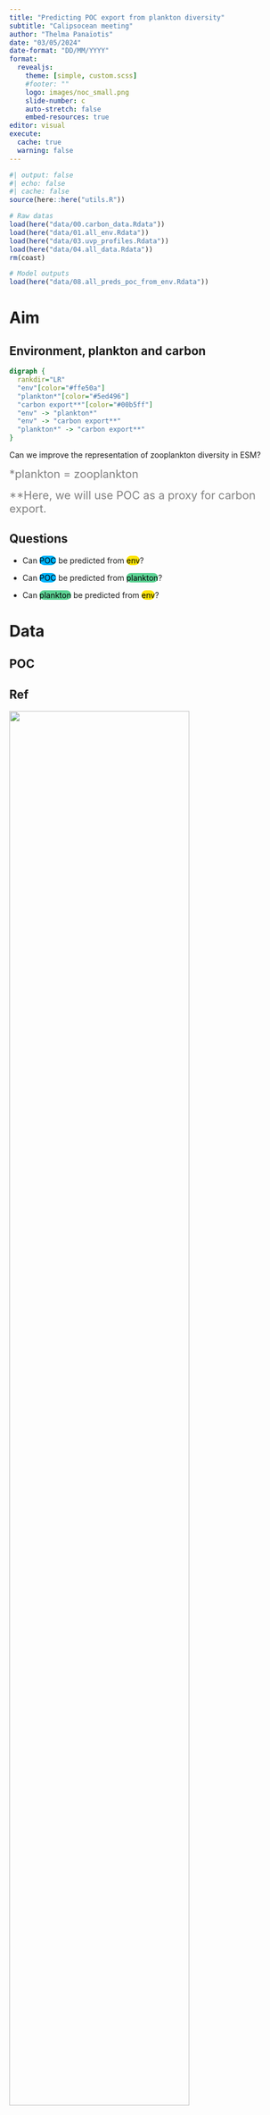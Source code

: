 ```yaml
---
title: "Predicting POC export from plankton diversity"
subtitle: "Calipsocean meeting"
author: "Thelma Panaïotis"
date: "03/05/2024"
date-format: "DD/MM/YYYY"
format: 
  revealjs:
    theme: [simple, custom.scss]
    #footer: ""
    logo: images/noc_small.png
    slide-number: c
    auto-stretch: false
    embed-resources: true
editor: visual
execute: 
  cache: true
  warning: false
---
```


```r
#| output: false
#| echo: false
#| cache: false
source(here::here("utils.R"))

# Raw datas
load(here("data/00.carbon_data.Rdata"))
load(here("data/01.all_env.Rdata"))
load(here("data/03.uvp_profiles.Rdata"))
load(here("data/04.all_data.Rdata"))
rm(coast)

# Model outputs
load(here("data/08.all_preds_poc_from_env.Rdata"))

```

# Aim

## Environment, plankton and carbon

::: {.absolute top="5"}
```dot
digraph {
  rankdir="LR"
  "env"[color="#ffe50a"]
  "plankton*"[color="#5ed496"]
  "carbon export**"[color="#00b5ff"]
  "env" -> "plankton*"
  "env" -> "carbon export**"
  "plankton*" -> "carbon export**"
}
```
:::

::: {.absolute .fragment top="400"}
Can we improve the representation of zooplankton diversity in ESM?
:::

::: aside
[\*plankton = zooplankton]{style="color: gray;font-size: 20px;"}

[\*\*Here, we will use POC as a proxy for carbon export.]{style="color: gray;font-size: 20px;"}
:::

## Questions

::: {.fragment .fade-in-then-semi-out}
-   Can [POC]{style="color: black;background-color: #00b5ff;border-radius: 10px"} be predicted from [env]{style="color: black;background-color: #ffe50a;border-radius: 10px"}?
:::

::: {.fragment .fade-in-then-semi-out}
-   Can [POC]{style="color: black;background-color: #00b5ff;border-radius: 10px"} be predicted from [plankton]{style="color: black;background-color: #5ed496;border-radius: 10px"}?
:::

::: {.fragment .fade-in-then-semi-out}
-   Can [plankton]{style="color: black;background-color: #5ed496;border-radius: 10px"} be predicted from [env]{style="color: black;background-color: #ffe50a;border-radius: 10px"}?
:::

# Data

## POC

::: panel-tabset
## Ref

[![](images/wang_2023.png){width="80%" fig-align="center"}](https://www.nature.com/articles/s41586-023-06772-4)

## Map

POC export at 1000 m

```r
ggmap(df = df_c, var = "poc", type = "raster")
```
:::

## Environment

As in [Wang et al., 2023](https://www.nature.com/articles/s41586-023-06772-4).

Yearly climatologies from GLODAPv2.

::: {layout-ncol="2"}
<div>

-   temperature

-   silicate

-   phosphate

-   oxygen

</div>

<div>

-   NPP

-   alkalinity

-   DIC

-   [DOC]{style="color:gray;"}

</div>
:::

## Plankton

UVP5 dataset: `r nrow(profiles)` profiles

```r
ggplot(profiles, aes(x = lon, y = lat)) +
  geom_polygon(data = world, aes(group = group), fill = "gray") +
  geom_point(size = 0.5) +
  coord_quickmap(expand = FALSE) +
  theme_minimal()
```

## Plankton - Taxonomy

::: panel-tabset
## Variables

-   taxonomic richness

-   taxonomic diversity

-   taxonomic evenness

## Map

```r
ggmap(profiles, var = "ta_ric_1", type = "point") + labs(colour = "Taxo.\nRichness")
```
:::

## Plankton - Morphology

::: panel-tabset
### Variables

::: {.fragment .semi-fade-out fragment-index="1"}
Function diversity metrics [(Magneville et al. 2022)](https://nsojournals.onlinelibrary.wiley.com/doi/10.1111/ecog.05904)
:::

::: {.fragment .fade-in fragment-index="1"}
→ morphological diversity metrics [(Beck et al., 2023)](https://royalsocietypublishing.org/doi/suppl/10.1098/rspb.2023.2109)

-   morphological richness

-   morphological divergence

-   morphological evenness

-   …
:::

### Map

```r
ggmap(profiles, var = "mo_ric", type = "point") + labs(colour = "Morpho\nRichness")
```
:::

## Plankton - Trophic Status [(not yet)]{style="color:gray;"}

### The problem(s)

-   low taxonomic resolution of the UVP5 dataset

::: {.fragment .fade-in}
-   trophic status of a chaetognath
:::

::: {.fragment .fade-in}
-   trophic status of a copepod?
:::

## Plankton - Trophic Status [(not yet)]{style="color:gray;"}

### The ideas

::: {.fragment .fade-in}
-   [by size?]{.fragment .strike}
:::

::: {.fragment .fade-in}
-   by taxa-region matches?

    ::: {.fragment .fade-in}
    -   [Matthews and Ohman, 2023](https://onlinelibrary.wiley.com/doi/abs/10.1002/lno.12450)

    -   [Benedetti et al., 2023](https://onlinelibrary.wiley.com/doi/abs/10.1111/jbi.14512) (copepods only)
    :::
:::

::: {.fragment .fade-in}
-   other dataset? [↑ taxonomic resolution but ↓ coverage.]{.fragment}
:::

::: {.fragment .fade-in}
-   plankton NASS to infer trophic structure?
:::

## Final dataset

::: r-stack
::: {.fragment .fade-out fragment-index="1"}
::: {style="color: white;"}
Placeholder
:::

```r
ggmap(df = df_c, var = "poc", type = "raster") +
  geom_point(data = profiles, aes(x = lon, y = lat), size = 0.5)
```
:::

::: {.fragment .fade-in-then-out fragment-index="1"}
::: {style="color: white;"}
Placeholder
:::

```r
ggmap(df = df_c, var = "poc", type = "raster") +
  geom_point(data = df, aes(x = lon, y = lat), size = 0.5)
```
:::

::: {.fragment .fade-in}
`r nrow(df)` data points

```r
ggmap(df, var = "poc", type = "point")
```
:::
:::

## Final dataset -- Splits

Learning\* VS test set, stratified by [POC]{style="color: black;background-color: #00b5ff;border-radius: 10px"}.

::: r-stack
::: fragment
```r
all_preds %>% 
  select(split, lon, lat) %>% 
  mutate(split = ifelse(split == "train", "learn", "test")) %>% 
  ggplot() +
  geom_polygon(data = world, aes(x = lon, y = lat, group = group), fill = "grey") +
  geom_point(aes(x = lon, y = lat, colour = split), size = 0.5) +
  scale_colour_manual(values = c("learn" = "#004c96", "test" = "#ff8700")) +
  coord_quickmap(expand = FALSE)
```

::: aside
[\*learning = training + validation, cross-validated]{style="color: gray;font-size: 20px;"}
:::
:::

::: {.fragment .fade-in}
::: goals
::: goals-header
TODOs
:::

::: goals-container
-   Account for spatial autocorrelation (spatial CV)

-   Get more robust estimates of R² (nested CV)
:::
:::
:::
:::

# ML Model

## (Multivariate) boosted trees

Response variable:

-   uni- or multivariate

-   \~normally distributed → `log(POC)`

Flexibility for predictors, handles interactions.

Complex & non-linear relationships.

Easy interpretation & implementation.

# Results

## [POC]{style="color: black;background-color: #00b5ff;border-radius: 10px"} from [env]{style="color: black;background-color: #ffe50a;border-radius: 10px"}

[`POC ~ temperature + silicate + phosphate + oxygen + NPP + alkalinity + DIC`]{style="font-size: 50%;"}

::: columns
::: {.column width="70%"}
::: {.fragment .fade-in}
```r
all_preds %>% 
  filter(split == "test") %>% 
  select(poc, poc_log, .pred_logged, .pred) %>% 
  ggplot() +
  geom_point(aes(x = poc, y = .pred)) +
  geom_abline(slope = 1, intercept = 0, color = "#ff82ff") +
  scale_x_log10() +
  scale_y_log10() +
  labs(x = "POC", y = "Predicted POC")
```
:::
:::

::: {.column width="30%"}
::: {.fragment .fade-in}
```r
rsquare <- all_preds %>% filter(split == "test") %>% 
  rsq(truth = poc_log, estimate = .pred_logged)

```

R² = `r percent(rsquare$.estimate, accuracy = 0.1)`

::: {.callout-tip icon="false" appearance="simple"}
Good prediction!
:::
:::
:::
:::

::: aside
[Performances computed on **test** set.]{style="color: gray;font-size: 20px;"}
:::

## [POC]{style="color: black;background-color: #00b5ff;border-radius: 10px"} from [plankton]{style="color: black;background-color: #5ed496;border-radius: 10px"}

`POC ~ all plankton metrics`

::: columns
::: {.column width="70%"}
::: {.fragment .fade-in}
```r
load(here("data/09.all_preds_poc_from_plankton.Rdata"))

all_preds %>% 
  filter(split == "test") %>% 
  select(poc, poc_log, .pred_logged, .pred) %>% 
  ggplot() +
  geom_point(aes(x = poc, y = .pred)) +
  geom_abline(slope = 1, intercept = 0, color = "#ff82ff") +
  scale_x_log10() +
  scale_y_log10() +
  labs(x = "POC", y = "Predicted POC")
```
:::
:::

::: {.column width="30%"}
::: {.fragment .fade-in}
```r
rsquare <- all_preds %>% filter(split == "test") %>% 
  rsq(truth = poc_log, estimate = .pred_logged)

```

R² = `r percent(rsquare$.estimate, accuracy = 0.1)`

::: {.callout-tip icon="false" appearance="simple"}
OK prediction!
:::

::: {.fragment .fade-in}
Best predictors:

-   [ta. evenness]{style="font-size: 30px;"}

-   [ta. diversity]{style="font-size: 30px;"}

-   [mo. richness]{style="font-size: 30px;"}
:::
:::
:::
:::

::: aside
[Performances computed on **test** set.]{style="color: gray;font-size: 20px;"}
:::

## [POC]{style="color: black;background-color: #00b5ff;border-radius: 10px"} from [plankton]{style="color: black;background-color: #5ed496;border-radius: 10px"} best predictors

`POC ~ ta_ric_3 + ta_mast + mo_ric`

::: columns
::: {.column width="70%"}
::: {.fragment .fade-in}
```r
load(here("data/10.all_preds_poc_from_plankton_best.Rdata"))

all_preds %>% 
  filter(split == "test") %>% 
  select(poc, poc_log, .pred_logged, .pred) %>% 
  ggplot() +
  geom_point(aes(x = poc, y = .pred)) +
  geom_abline(slope = 1, intercept = 0, color = "#ff82ff") +
  scale_x_log10() +
  scale_y_log10() +
  labs(x = "POC", y = "Predicted POC")
```
:::
:::

::: {.column width="30%"}
::: {.fragment .fade-in}
```r
rsquare <- all_preds %>% filter(split == "test") %>% 
  rsq(truth = poc_log, estimate = .pred_logged)
rsquare_conc <- rsquare

```

R² = `r percent(rsquare$.estimate, accuracy = 0.1)`

::: {.callout-tip icon="false" appearance="simple"}
OK prediction!
:::
:::
:::
:::

::: aside
[Performances computed on **test** set.]{style="color: gray;font-size: 20px;"}
:::

## [POC]{style="color: black;background-color: #00b5ff;border-radius: 10px"} from [plankton]{style="color: black;background-color: #5ed496;border-radius: 10px"} best predictors

`POC ~ ta_ric_3 + ta_mast + mo_ric`

```r
#| fig-height: 7
#| include: false
# This chunk does not generate plot, just to get rid of the xgboost warning
plot_pdp(xgb_explain, vars_pdp[1]) + theme(text = element_text(size = 20))
```

::: r-stack
::: columns
::: {.column width="50%"}
```r
#| fig-height: 7
#| warning: false
plot_pdp(xgb_explain, vars_pdp[1]) + theme(text = element_text(size = 20))
```
:::

::: {.column width="50%"}
```r
#| fig-height: 7
plot_pdp(xgb_explain, vars_pdp[2]) + theme(text = element_text(size = 20))
```
:::
:::

::: {.fragment .fade-in .absolute bottom="80"}
POC response to plankton descriptors.
:::

::: {.fragment .fade-in}
::: goals
::: goals-header
:::

::: goals-container
[TODO: Merge both descriptors of taxonomic richness into one.]{style="font-size: 90%;"}
:::
:::
:::
:::

## [plankton]{style="color: black;background-color: #5ed496;border-radius: 10px"} best predictors from [env]{style="color: black;background-color: #ffe50a;border-radius: 10px"}

[`ta_ric_3 + ta_mast + mo_ric ~ temperature + silicate + phosphate + oxygen + NPP + alkalinity + DIC`]{style="font-size: 50%;"}

::: columns
::: {.column width="70%"}
::: {.fragment .fade-in}
```r
load(here("data/12.all_preds_plankton_best_from_env.Rdata"))

all_preds %>% 
  filter(split == "test") %>% 
  select(-contains("resid")) %>% 
  select(lon, lat, datetime, contains("_")) %>% 
  pivot_longer(contains("_")) %>% 
  mutate(
    type = ifelse(str_detect(name, "pred"), "pred", "truth"),
    name = str_remove_all(name, "pred_")
    ) %>% 
  pivot_wider(names_from = type, values_from = value) %>% 
  ggplot() +
  geom_point(aes(x = truth, y = pred)) +
    geom_abline(slope = 1, intercept = 0, color = "#ff82ff") +
  facet_wrap(~name, scales = "free")
```
:::
:::

::: {.column width="30%"}
::: {.fragment .fade-in}
```r
Y_test <- all_preds %>% 
  filter(split == "test") %>% 
  select(c("ta_ric_3", "mo_ric", "ta_mast"))

Y_test_pred <- all_preds %>% 
  filter(split == "test") %>% 
  select(contains("pred"))
```

```python
#| cache: false
from sklearn import metrics
mult_rsquare = metrics.r2_score(r.Y_test, r.Y_test_pred)
```

```r
#| cache: false
mult_rsquare <- py$mult_rsquare
```

Mult. R² = `r percent(mult_rsquare, accuracy = 0.1)`

::: {.callout-tip icon="false" appearance="simple"}
OK prediction!
:::
:::
:::
:::

::: aside
[Performances computed on **test** set.]{style="color: gray;font-size: 20px;"}
:::

# Conclusion

## Conclusion

::: {.fragment .fade-in}
-   Can [POC]{style="color: black;background-color: #00b5ff;border-radius: 10px"} be predicted from [env]{style="color: black;background-color: #ffe50a;border-radius: 10px"}? [→ **Yes**]{.fragment}
:::

::: {.fragment .fade-in}
-   Can [POC]{style="color: black;background-color: #00b5ff;border-radius: 10px"} be predicted from [plankton]{style="color: black;background-color: #5ed496;border-radius: 10px"}? [→ **Yes**]{.fragment}
:::

::: {.fragment .fade-in}
-   Can [plankton]{style="color: black;background-color: #5ed496;border-radius: 10px"} be predicted from [env]{style="color: black;background-color: #ffe50a;border-radius: 10px"}? [→ **Yes**]{.fragment}
:::

## Take-home messages

-   We can predict `r percent(rsquare_conc$.estimate, accuracy = 0.1)` of POC variance using only 3 descriptors of the zooplankton community.

::: {.fragment .fade-in}
-   We know how POC reponds to variations in these plankton descriptors.
:::

::: {.fragment .fade-in}
-   These plankton descriptors can be predicted from the environment.
:::
